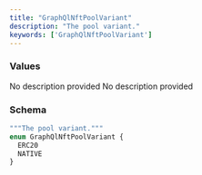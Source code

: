 ```yaml
---
title: "GraphQlNftPoolVariant"
description: "The pool variant."
keywords: ['GraphQlNftPoolVariant']
---
```


### Values

<ResponseField name="ERC20" type="enum">
  No description provided
</ResponseField>

<ResponseField name="NATIVE" type="enum">
  No description provided
</ResponseField>

### Schema


```graphql 
"""The pool variant."""
enum GraphQlNftPoolVariant {
  ERC20
  NATIVE
}
```
